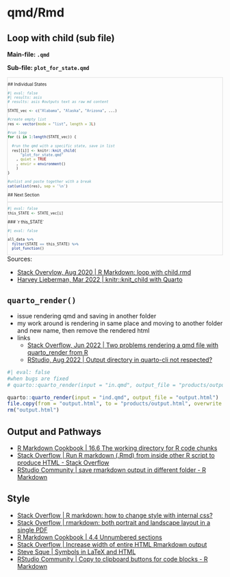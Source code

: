 # qmd/Rmd 


## Loop with child (sub file)

::: {.grid}

::: {.g-col-6}
**Main-file: `.qmd`** 
:::
<!-- END {.g-col-6} first column -->

::: {.g-col-6}
**Sub-file: `plot_for_state.qmd`**
:::
<!-- END {.g-col-6} second column -->

::: 
<!-- END {.grid} -->


::: {.grid}

::: {.g-col-6 style="border: 1px solid #dcdcdc; font-size: 0.7em;"}

\#\# Individual States 

```r
#| eval: false
#| results: asis
# results: asis #outputs text as raw md content 

STATE_vec <- c("Alabama", "Alaska", "Arizona", ...)

#create empty list 
res <- vector(mode = "list", length = 3L)

#run loop 
for (i in 1:length(STATE_vec)) { 
  
  #run the qmd with a specific state, save in list
  res[[i]] <- knitr::knit_child(
      "plot_for_state.qmd"      
    , quiet = TRUE
    , envir = environment()
    )
}

#unlist and paste together with a break 
cat(unlist(res), sep = '\n')
```

\#\# Next Section  

:::
<!-- END {.g-col-6} first column -->


::: {.g-col-6 style="border: 1px solid #dcdcdc; font-size: 0.7em;"}

```r
#| eval: false
this_STATE <- STATE_vec[i]  
```

\#\#\#  &#96;r this_STATE&#96;

```r
#| eval: false 

all_data %>% 
  filter(STATE == this_STATE) %>% 
  plot_function()
```

:::
<!-- END {.g-col-6} second column -->

::: 
<!-- END {.grid} -->

<div class="source">
Sources: <ul>
  <li>[Stack Overvlow, Aug 2020 | R Markdown: loop with child.rmd](https://stackoverflow.com/questions/63011158/r-markdown-loop-with-child-rmd)</li>
  <li>[Harvey Lieberman, Mar 2022 | knitr::knit_child with Quarto](https://www.harveyl888.com/post/2022-05-12-knit_child_quarto/)</li>
  </ul>
</div>



## `quarto_render()` 

- issue rendering qmd and saving in another folder
- my work around is rendering in same place and moving to another folder and new name, then remove the rendered html 
- links 
    * [Stack Overflow, Jun 2022 | Two problems rendering a qmd file with quarto_render from R](https://stackoverflow.com/questions/72346829/two-problems-rendering-a-qmd-file-with-quarto-render-from-r)
    * [RStudio, Aug 2022 | Output directory in quarto-cli not respected?](https://community.rstudio.com/t/output-directory-in-quarto-cli-not-respected/143762)

```r
#| eval: false 
#when bugs are fixed 
# quarto::quarto_render(input = "in.qmd", output_file = "products/output.html")

quarto::quarto_render(input = "ind.qmd", output_file = "output.html")
file.copy(from = "output.html", to = "products/output.html", overwrite = TRUE)
rm("output.html")
```




## Output and Pathways  

- [R Markdown Cookbook | 16.6 The working directory for R code chunks](https://bookdown.org/yihui/rmarkdown-cookbook/working-directory.html) 
- [Stack Overflow | Run R markdown (.Rmd) from inside other R script to produce HTML - Stack Overflow](https://stackoverflow.com/questions/65921907/run-r-markdown-rmd-from-inside-other-r-script-to-produce-html)
- [RStudio Community | save rmarkdown output in different folder - R Markdown](https://community.rstudio.com/t/save-rmarkdown-output-in-different-folder/68192/4)

## Style 

- [Stack Overflow | R markdown: how to change style with internal css?](https://stackoverflow.com/questions/34022558/r-markdown-how-to-change-style-with-internal-css)
- [Stack Overflow | rmarkdown: both portrait and landscape layout in a single PDF](https://stackoverflow.com/questions/25849814/rstudio-rmarkdown-both-portrait-and-landscape-layout-in-a-single-pdf)
- [R Markdown Cookbook | 4.4 Unnumbered sections](https://bookdown.org/yihui/rmarkdown-cookbook/unnumbered-sections.html)
- [Stack Overflow | Increase width of entire HTML Rmarkdown output](https://stackoverflow.com/questions/34906002/increase-width-of-entire-html-rmarkdown-output)
- [Steve Sque | Symbols in LaTeX and HTML](https://www.stevesque.com/symbols/)
- [RStudio Community | Copy to clipboard buttons for code blocks - R Markdown](https://community.rstudio.com/t/copy-to-clipboard-buttons-for-code-blocks/45367)


